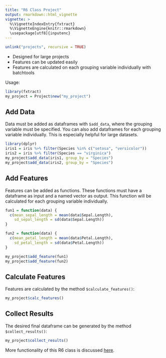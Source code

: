 ```yaml
---
title: "R6 Class Project"
output: rmarkdown::html_vignette
vignette: >
  %\VignetteIndexEntry{fxtract}
  %\VignetteEngine{knitr::rmarkdown}
  \usepackage[utf8]{inputenc}
---
```


```r
unlink("projects", recursive = TRUE)
```

- Designed for large projects
- Features can be updated easily
- Features are calculated on each grouping variable individually with batchtools

Usage: 
```r
library(fxtract)
my_project = Project$new("my_project")
```

## Add Data
Data must be added as dataframes with `$add_data`, where the grouping variable must be specified.
You can also add dataframes for each grouping variable individually. This is especially helpful for large datasets.
```r
library(dplyr)
iris1 = iris %>% filter(Species %in% c("setosa", "versicolor"))
iris2 = iris %>% filter(Species == "virginica")
my_project$add_data(iris1, group_by = "Species")
my_project$add_data(iris2, group_by = "Species")
```

## Add Features
Features can be added as functions. These functions must have a dataframe as input and a named vector as output.
This function will be calculated for each grouping variable individually.
```r
fun1 = function(data) {
  c(mean_sepal_length = mean(data$Sepal.Length),
    sd_sepal_length = sd(data$Sepal.Length))
}

fun2 = function(data) {
  c(mean_petal_length = mean(data$Petal.Length),
    sd_petal_length = sd(data$Petal.Length))
}
```


```r
my_project$add_feature(fun1)
my_project$add_feature(fun2)
```

## Calculate Features
Features are calculated by the method `$calculate_features()`:
```r
my_project$calc_features()
```

## Collect Results
The desired final dataframe can be generated by the method `$collect_results()`:
```r
my_project$collect_results()
```

More functionality of this R6 class is discussed [here](https://quayau.github.io/fxtract/docs/articles/tutorial/usecase_large_project.html).
